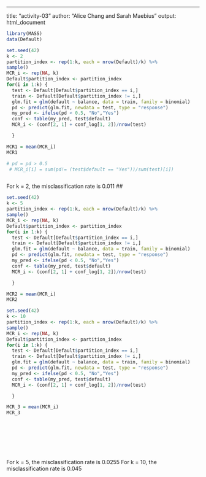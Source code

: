 ---
title: "activity-03"
author: "Alice Chang and Sarah Maebius"
output: html_document

```r
library(MASS)
data(Default)

```


```r


set.seed(42)
k <- 2
partition_index <- rep(1:k, each = nrow(Default)/k) %>% 
sample()
MCR_i <- rep(NA, k)
Default$partition_index <- partition_index
for(i in 1:k) {
  test <- Default[Default$partition_index == i,]
  train <- Default[Default$partition_index != i,]
  glm.fit = glm(default ~ balance, data = train, family = binomial)
  pd <- predict(glm.fit, newdata = test, type = "response") 
  my_pred <- ifelse(pd < 0.5, "No","Yes")
  conf <- table(my_pred, test$default)
  MCR_i <- (conf[2, 1] + conf_log[1, 2])/nrow(test)

  }

MCR1 = mean(MCR_i)
MCR1

# pd = pd > 0.5
 # MCR_i[i] = sum(pd!= (test$default == "Yes"))/sum(test)[i])



```
For k = 2, the misclassification rate is 0.011
## 



```r
set.seed(42)
k <- 5
partition_index <- rep(1:k, each = nrow(Default)/k) %>% 
sample()
MCR_i <- rep(NA, k)
Default$partition_index <- partition_index
for(i in 1:k) {
  test <- Default[Default$partition_index == i,]
  train <- Default[Default$partition_index != i,]
  glm.fit = glm(default ~ balance, data = train, family = binomial)
  pd <- predict(glm.fit, newdata = test, type = "response") 
  my_pred <- ifelse(pd < 0.5, "No","Yes")
  conf <- table(my_pred, test$default)
  MCR_i <- (conf[2, 1] + conf_log[1, 2])/nrow(test)

  }

MCR2 = mean(MCR_i)
MCR2

set.seed(42)
k <- 10
partition_index <- rep(1:k, each = nrow(Default)/k) %>% 
sample()
MCR_i <- rep(NA, k)
Default$partition_index <- partition_index
for(i in 1:k) {
  test <- Default[Default$partition_index == i,]
  train <- Default[Default$partition_index != i,]
  glm.fit = glm(default ~ balance, data = train, family = binomial)
  pd <- predict(glm.fit, newdata = test, type = "response") 
  my_pred <- ifelse(pd < 0.5, "No","Yes")
  conf <- table(my_pred, test$default)
  MCR_i <- (conf[2, 1] + conf_log[1, 2])/nrow(test)

  }

MCR_3 = mean(MCR_i)
MCR_3









```
For k = 5, the misclassification rate is 0.0255
For k = 10, the misclassification rate is 0.045
